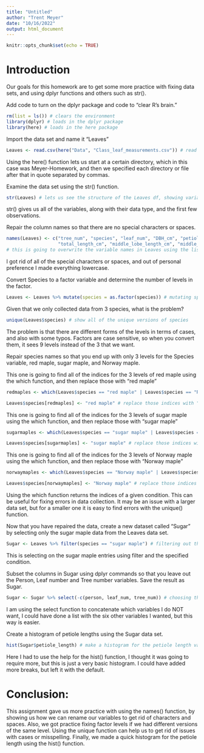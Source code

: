 ```yaml
---
title: "Untitled"
author: "Trent Meyer"
date: "10/16/2022"
output: html_document
---
```


```r
knitr::opts_chunk$set(echo = TRUE)
```

# Introduction

Our goals for this homework are to get some more practice with fixing data sets, and using dplyr functions and others such as str().

Add code to turn on the dplyr package and code to “clear R’s brain.”
```r
rm(list = ls()) # clears the environment
library(dplyr) # loads in the dplyr package
library(here) # loads in the here package
```

Import the data set and name it "Leaves"
```r
Leaves <- read.csv(here("Data", "Class_leaf_measurements.csv")) # read in the data starting from Meyer-Homework, and specifying the path in quotes
```

Using the here() function lets us start at a certain directory, which in this case was Meyer-Homework, and then we specified each directory or file after that in quote separated by commas.

Examine the data set using the str() function. 
```r
str(Leaves) # lets us see the structure of the Leaves df, showing variable data types
```

str() gives us all of the variables, along with their data type, and the first few observations.

Repair the column names so that there are no special characters or spaces.
```r
names(Leaves) <- c("tree_num", "species", "leaf_num", "DBH_cm", "petiole_length",
                   "total_length_cm", "middle_lobe_length_cm", "middle_lobe_width_cm", "person")
# this is going to overwrite the variable names in Leaves using the list that we want
```

I got rid of all of the special characters or spaces, and out of personal preference I made everything lowercase.

Convert Species to a factor variable and determine the number of levels in the factor.

```r
Leaves <- Leaves %>% mutate(species = as.factor(species)) # mutating species as a factor rather than character
```

Given that we only collected data from 3 species, what is the problem?

```r
unique(Leaves$species) # show all of the unique versions of species
```

The problem is that there are different forms of the levels in terms of cases, and also with some typos. Factors are case sensitive, so when you convert them, it sees 9 levels instead of the 3 that we want.

Repair species names so that you end up with only 3 levels for the Species variable, red maple, sugar maple, and Norway maple.

This one is going to find all of the indices for the 3 levels of red maple using the which function, and then replace those with "red maple"

```r
redmaples <- which(Leaves$species == "red maple" | Leaves$species == "Red Maple" | Leaves$species == "Red maple") # find all of the indices for the 3 levels of red maple

Leaves$species[redmaples] <- "red maple" # replace those indices with "red maple"
```

This one is going to find all of the indices for the 3 levels of sugar maple using the which function, and then replace those with "sugar maple"

```r
sugarmaples <- which(Leaves$species == "sugar maple" | Leaves$species == "Sugar Maple" | Leaves$species == "Sugar maple") # find all of the indices for the 3 levels of sugar maple

Leaves$species[sugarmaples] <- "sugar maple" # replace those indices with "sugar maple"
```

This one is going to find all of the indices for the 3 levels of Norway maple using the which function, and then replace those with "Norway maple"

```r
norwaymaples <- which(Leaves$species == "Norway maple" | Leaves$species == "Norway mapel" | Leaves$species == "Norway Maple") # find all of the indices for the 3 levels of Norway maple

Leaves$species[norwaymaples] <- "Norway maple" # replace those indices with "Norway maple"
```

Using the which function returns the indices of a given condition. This can be useful for fixing errors in data collection. It may be an issue with a larger data set, but for a smaller one it is easy to find errors with the unique() function.

Now that you have repaired the data, create a new dataset called "Sugar" by selecting only the sugar maple data from the Leaves data set.
```r
Sugar <- Leaves %>% filter(species == "sugar maple") # filtering out the sugar maple observations
```

This is selecting on the sugar maple entries using filter and the specified condition.

Subset the columns in Sugar using dplyr commands so that you leave out the Person, Leaf number and Tree number variables. Save the result as Sugar.
```r
Sugar <- Sugar %>% select(-c(person, leaf_num, tree_num)) # choosing the variables we do not want using select(-c())
```

I am using the select function to concatenate which variables I do NOT want, I could have done a list with the six other variables I wanted, but this way is easier.

Create a histogram of petiole lengths using the Sugar data set. 
```r
hist(Sugar$petiole_length) # make a histogram for the petiole length variable
```

Here I had to use the help for the hist() function, I thought it was going to require more, but this is just a very basic histogram. I could have added more breaks, but left it with the default.

# Conclusion:

This assignment gave us more practice with using the names() function, by showing us how we can rename our variables to get rid of characters and spaces. Also, we got practice fixing factor levels if we had different versions of the same level. Using the unique function can help us to get rid of issues with cases or misspelling. Finally, we made a quick histogram for the petiole length using the hist() function.